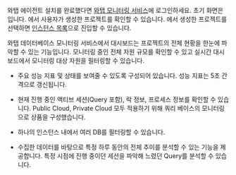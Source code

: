 와탭 에이전트 설치를 완료했다면 [와탭 모니터링 서비스](https://service.whatap.io)에 로그인하세요. 초기 화면은 <Cmdname sid="side_projectList" className="uitext" />입니다. <Cmdname sid="side_projectList" className="uitext" />에서 사용자가 생성한 프로젝트를 확인할 수 있습니다. <Cmdname sid="side_projectList" className="uitext" />에서 생성한 프로젝트를 선택하면 [인스턴스 목록](instance-list)으로 진입할 수 있습니다.

와탭 데이터베이스 모니터링 서비스에서 대시보드는 프로젝트의 전체 현황을 한눈에 파악할 수 있는 기능입니다. 모니터링 중인 전체 자원 규모를 확인할 수 있고 실시간 대시보드에서 모니터링 대상 자원을 필터링할 수 있습니다.

* 주요 성능 지표 및 상태를 보여줄 수 있도록 구성되어 있습니다. 성능 지표는 5초 간격으로 갱신됩니다.

<Xclude product="oracle-pro">

* 현재 진행 중인 액티브 세션(Query 포함), 락 정보, 프로세스 정보를 확인할 수 있습니다. Public Cloud, Private Cloud 모두 적용하기 위해 쿼리 베이스의 모니터링으로 상품을 구성했습니다.

</Xclude>

* 하나의 인스턴스 내에서 여러 DB를 필터링할 수 있습니다.

* 수집한 데이터를 바탕으로 특정 하루 동안의 전체 추이를 분석할 수 있는 기능을 제공합니다. 특정 시점에 진행 중이던 세션을 파악해 느렸던 Query를 분석할 수 있습니다.